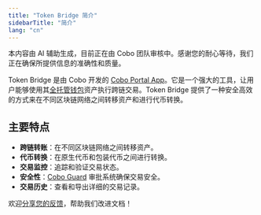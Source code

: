 ```yaml
---
title: "Token Bridge 简介"
sidebarTitle: "简介"
lang: "cn"
---
```


<Note>本内容由 AI 辅助生成，目前正在由 Cobo 团队审核中。感谢您的耐心等待，我们正在确保所提供信息的准确性和质量。</Note>

Token Bridge 是由 Cobo 开发的 [Cobo Portal App](/cn/portal/portal-apps/introduction)。它是一个强大的工具，让用户能够使用其[全托管钱包](/cn/portal/custodial-wallets/introduction)资产执行跨链交易。Token Bridge 提供了一种安全高效的方式来在不同区块链网络之间转移资产和进行代币转换。

## 主要特点

- **跨链转账**：在不同区块链网络之间转移资产。
- **代币转换**：在原生代币和包装代币之间进行转换。
- **交易监控**：追踪和验证交易状态。
- **安全性**：[Cobo Guard](/cn/guard/introduction.mdx) 审批系统确保交易安全。
- **交易历史**：查看和导出详细的交易记录。

<Tip>欢迎[分享您的反馈](https://forms.zohopublic.com/cobo/form/DocumentFeedbackForm/formperma/QvLOhxJv1_JMsJ-1dleZ8Itb_7rzN-LtgvsDdxosoVI?referrername=manuals)，帮助我们改进文档！</Tip>
